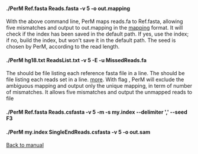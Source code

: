 ====./PerM Ref.fasta Reads.fasta -v 5 -o out.mapping ====
With the above command line, PerM maps reads.fa to Ref.fasta, allowing five mismatches and output to out.mapping in the [http://code.google.com/p/perm/wiki/Output mapping] format. It will check if the index has been saved in the default path. If yes, use the index; if no, build the index, but won't save it in the default path. The seed is chosen by PerM, according to the read length.

====./PerM hg18.txt ReadsList.txt -v 5 -E -u MissedReads.fa ====
The {{{hg18.txt}}} should be file listing each reference fasta file in a line.
The {{{ReadsList.txt}}} should be file listing each reads set in a line. 
[http://code.google.com/p/perm/wiki/Input more]. With flag {{{-E}}}, PerM will exclude the ambiguous mapping and output only the unique mapping, in term of number of mismatches. 
It allows five mismatches and output the unmapped reads to file {{{MissedReads.fa}}}

====./PerM Ref.fasta Reads.csfasta -v 5 -m -s my.index --delimiter ',' --seed F3 ====
====./PerM my.index SingleEndReads.csfasta -v 5 -o out.sam ====

[http://code.google.com/p/perm/wiki/Manual Back to manual]